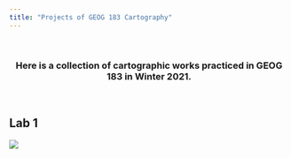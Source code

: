 ```yaml
---
title: "Projects of GEOG 183 Cartography"
---
```


<br />


<center>
### Here is a collection of cartographic works practiced in GEOG 183 in Winter 2021.
</center>


<br />

## Lab 1

![](img/StoneShiAssignment1.png)